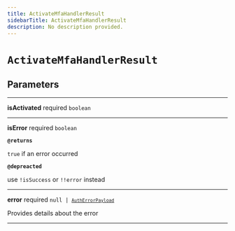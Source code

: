 ```yaml
---
title: ActivateMfaHandlerResult
sidebarTitle: ActivateMfaHandlerResult
description: No description provided.
---
```


# `ActivateMfaHandlerResult`

## Parameters

---

**<span className="parameter-name">isActivated</span>** <span className="optional-status">required</span> <code>boolean</code>

---

**<span className="parameter-name">isError</span>** <span className="optional-status">required</span> <code>boolean</code>

**`@returns`**

`true` if an error occurred

**`@depreacted`**

use `!isSuccess` or `!!error` instead

---

**<span className="parameter-name">error</span>** <span className="optional-status">required</span> <code>null &#124; [`AuthErrorPayload`](/reference/deprecated/javascript/auth/types/auth-error-payload)</code>

Provides details about the error

---
